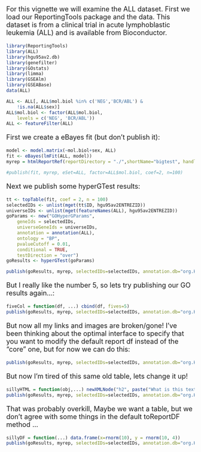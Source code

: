<style>
p {font-size:large}
</style>
For this vignette we will examine the ALL dataset.  First we load our ReportingTools  package and the data.  This dataset is from a clinical trial in acute lymphoblastic leukemia (ALL) and  is available from Bioconductor.  

```r
library(ReportingTools)
library(ALL)
library(hgu95av2.db)
library(genefilter)
library(GOstats)
library(limma)
library(GSEAlm)
library(GSEABase)
data(ALL)

ALL <- ALL[, ALL$mol.biol %in% c('NEG','BCR/ABL') &
    !is.na(ALL$sex)]
ALL$mol.biol <- factor(ALL$mol.biol, 
    levels = c('NEG', 'BCR/ABL'))
ALL <- featureFilter(ALL)
```
First we create a eBayes fit (but don't publish it):

```r
model <- model.matrix(~mol.biol+sex, ALL)
fit <- eBayes(lmFit(ALL, model))
myrep = htmlReportRef(reportDirectory = "./",shortName="bigtest", handlers = ReportingTools:::knitrHandlers)

#publish(fit, myrep, eSet=ALL, factor=ALL$mol.biol, coef=2, n=100)
```

Next we publish some hyperGTest results:

```r
tt <- topTable(fit, coef = 2, n = 100)
selectedIDs <- unlist(mget(tt$ID, hgu95av2ENTREZID))
universeIDs <- unlist(mget(featureNames(ALL), hgu95av2ENTREZID))
goParams <- new("GOHyperGParams", 
    geneIds = selectedIDs, 
    universeGeneIds = universeIDs, 
    annotation = annotation(ALL), 
    ontology = "BP", 
    pvalueCutoff = 0.01,
    conditional = TRUE, 
    testDirection = "over")
goResults <- hyperGTest(goParams)

publish(goResults, myrep, selectedIDs=selectedIDs, annotation.db="org.Hs.eg")
```

But I really like the number 5, so lets try publishing our GO results again...:

```r
fiveCol = function(df, ...) cbind(df, fives=5)
publish(goResults, myrep, selectedIDs=selectedIDs, annotation.db="org.Hs.eg", .addColumns = fiveCol)
```

But now all my links and images are broken/gone! I've been thinking about the optimal interface to specify that you want to modify the default report df instead of the "core" one, but for now we can do this:

```r
publish(goResults, myrep, selectedIDs=selectedIDs, annotation.db="org.Hs.eg", .addColumns = list(addReportColumns, fiveCol))
```

But now I'm tired of this same old table, lets change it up!

```r
sillyHTML = function(obj,...) newXMLNode("h2", paste("What is this text doing here?! I'm supposed to be publishing an object of class ", class(obj), "! This was probably not a good use of .toHTML customization.", sep=""))
publish(goResults, myrep, selectedIDs=selectedIDs, annotation.db="org.Hs.eg", .toHTML = sillyHTML)
```

That was probably overkill, Maybe we want a table, but we don't agree with some things in the default toReportDF method ...

```r
sillyDF = function(...) data.frame(x=rnorm(10), y = rnorm(10, 4))
publish(goResults, myrep, selectedIDs=selectedIDs, annotation.db="org.Hs.eg", .toDF = sillyDF, .addColumns = fiveCol)
```
